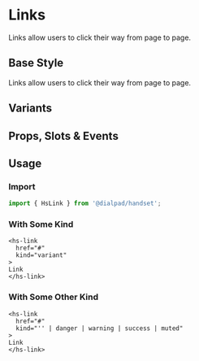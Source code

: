 
# Links

<Subtitle>
  Links allow users to click their way from page to page.
</Subtitle>

## Base Style

Links allow users to click their way from page to page.

<Canvas>
  <Story id="elements-link--default" />
</Canvas>

## Variants

<Canvas>
  <Story id="elements-link--variants" />
</Canvas>

## Props, Slots & Events

<ArgsTable of={HsLink} />

## Usage

### Import

```jsx
import { HsLink } from '@dialpad/handset';
```

### With Some Kind

```vue
<hs-link
  href="#"
  kind="variant"
>
Link
</hs-link>
```

### With Some Other Kind

```vue
<hs-link
  href="#"
  kind="'' | danger | warning | success | muted"
>
Link
</hs-link>
```
